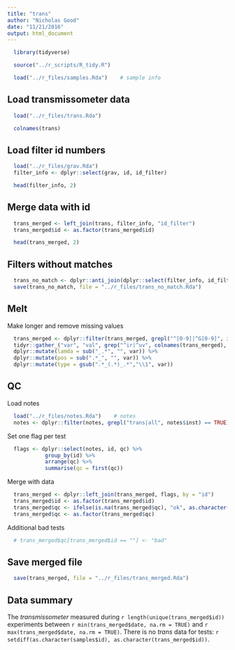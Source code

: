 ```yaml
---
title: "trans"
author: "Nicholas Good"
date: "11/21/2016"
output: html_document
---
```


```r
  library(tidyverse)
```

```r
  source("../r_scripts/R_tidy.R")
```

```r
  load("../r_files/samples.Rda")    # sample info
```

## Load transmissometer data

```r
  load("../r_files/trans.Rda")
```

```r
  colnames(trans)
```

## Load filter id numbers
```r
  load("../r_files/grav.Rda") 
  filter_info <- dplyr::select(grav, id, id_filter)
```


```r
  head(filter_info, 2)
```

## Merge data with id
```r
  trans_merged <- left_join(trans, filter_info, "id_filter") 
  trans_merged$id <- as.factor(trans_merged$id)
```

```r
  head(trans_merged, 2)
```

## Filters without matches

```r
  trans_no_match <- dplyr::anti_join(dplyr::select(filter_info, id_filter), dplyr::select(trans, id_filter), "id_filter")
  save(trans_no_match, file = "../r_files/trans_no_match.Rda")
```

## Melt

Make longer and remove missing values

```r
  trans_merged <- dplyr::filter(trans_merged, grepl("^[0-9]|^G[0-9]", id) == TRUE) %>%
  tidyr::gather_("var", "val", grep("^ir|^uv", colnames(trans_merged), value = TRUE)) %>%
  dplyr::mutate(lamda = sub("_.*", "", var)) %>%
  dplyr::mutate(pos = sub(".*_", "", var)) %>%
  dplyr::mutate(type = gsub(".*_(.*)_.*","\\1", var))
```

## QC

Load notes

```r
  load("../r_files/notes.Rda")    # notes
  notes <- dplyr::filter(notes, grepl("trans|all", notes$inst) == TRUE)
```

Set one flag per test

```r
  flags <- dplyr::select(notes, id, qc) %>%
            group_by(id) %>%
            arrange(qc) %>%
            summarise(qc = first(qc))
```

Merge with data

```r
  trans_merged <- dplyr::left_join(trans_merged, flags, by = "id")
  trans_merged$id <- as.factor(trans_merged$id)
  trans_merged$qc <- ifelse(is.na(trans_merged$qc), "ok", as.character(trans_merged$qc))
  trans_merged$qc <- as.factor(trans_merged$qc)
```

Additional bad tests

```r
  # trans_merged$qc[trans_merged$id == ""] <- "bad"
```

## Save merged file

```r
  save(trans_merged, file = "../r_files/trans_merged.Rda")
```

## Data summary

The $transmissometer$ measured during `r length(unique(trans_merged$id))` experiments between `r min(trans_merged$date, na.rm = TRUE)` and `r max(trans_merged$date, na.rm = TRUE)`. There is no $trans$ data for tests: `r setdiff(as.character(samples$id), as.character(trans_merged$id))`.
